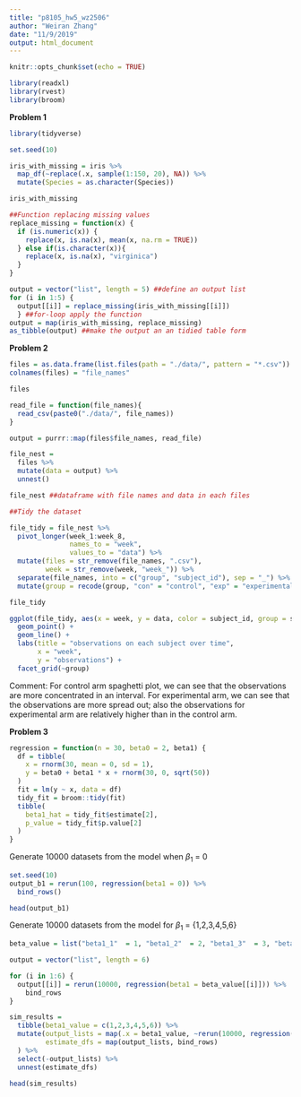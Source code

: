 ```yaml
---
title: "p8105_hw5_wz2506"
author: "Weiran Zhang"
date: "11/9/2019"
output: html_document
---
```


```r
knitr::opts_chunk$set(echo = TRUE)
```

```r

library(readxl)
library(rvest)
library(broom)

```

**Problem 1**

```r
library(tidyverse)

set.seed(10)

iris_with_missing = iris %>% 
  map_df(~replace(.x, sample(1:150, 20), NA)) %>%
  mutate(Species = as.character(Species))

iris_with_missing

```

```r
##Function replacing missing values
replace_missing = function(x) {
  if (is.numeric(x)) {
    replace(x, is.na(x), mean(x, na.rm = TRUE))
  } else if(is.character(x)){
    replace(x, is.na(x), "virginica")
  }
}

```

```r

output = vector("list", length = 5) ##define an output list
for (i in 1:5) {
  output[[i]] = replace_missing(iris_with_missing[[i]])
  } ##for-loop apply the function
output = map(iris_with_missing, replace_missing)
as_tibble(output) ##make the output an an tidied table form

```

**Problem 2**

```r

files = as.data.frame(list.files(path = "./data/", pattern = "*.csv"))
colnames(files) = "file_names"

files

```

```r

read_file = function(file_names){
  read_csv(paste0("./data/", file_names))
}

output = purrr::map(files$file_names, read_file)

file_nest = 
  files %>%
  mutate(data = output) %>%
  unnest()

file_nest ##dataframe with file names and data in each files

```

```r
##Tidy the dataset

file_tidy = file_nest %>%
  pivot_longer(week_1:week_8,
               names_to = "week",
               values_to = "data") %>%
  mutate(files = str_remove(file_names, ".csv"),
         week = str_remove(week, "week_")) %>%
  separate(file_names, into = c("group", "subject_id"), sep = "_") %>%
  mutate(group = recode(group, "con" = "control", "exp" = "experimental")) 

file_tidy

```

```r

ggplot(file_tidy, aes(x = week, y = data, color = subject_id, group = subject_id)) +
  geom_point() +
  geom_line() +
  labs(title = "observations on each subject over time",
       x = "week",
       y = "observations") +
  facet_grid(~group)

```

Comment: For control arm spaghetti plot, we can see that the observations are more concentrated in an interval. For experimental arm, we can see that the observations are more spread out; also the observations for experimental arm are relatively higher than in the control arm.

**Problem 3**

```r

regression = function(n = 30, beta0 = 2, beta1) {
  df = tibble(
    x = rnorm(30, mean = 0, sd = 1),
    y = beta0 + beta1 * x + rnorm(30, 0, sqrt(50))
  )
  fit = lm(y ~ x, data = df)
  tidy_fit = broom::tidy(fit)
  tibble(
    beta1_hat = tidy_fit$estimate[2],
    p_value = tidy_fit$p.value[2]
  )
}
```

Generate 10000 datasets from the model when $\beta_1$ = 0
```r

set.seed(10)
output_b1 = rerun(100, regression(beta1 = 0)) %>%
  bind_rows()

head(output_b1)

```

Generate 10000 datasets from the model for $\beta_1$ = {1,2,3,4,5,6}
```r

beta_value = list("beta1_1"  = 1, "beta1_2"  = 2, "beta1_3"  = 3, "beta1_4"  = 4, "beta1_5"  = 5, "beta1_6"  = 6)

output = vector("list", length = 6)

for (i in 1:6) {
  output[[i]] = rerun(10000, regression(beta1 = beta_value[[i]])) %>%
    bind_rows
}

```

```r

sim_results = 
  tibble(beta1_value = c(1,2,3,4,5,6)) %>%
  mutate(output_lists = map(.x = beta1_value, ~rerun(10000, regression(beta1 = .x))),
         estimate_dfs = map(output_lists, bind_rows) 
  ) %>%
  select(-output_lists) %>%
  unnest(estimate_dfs)

head(sim_results)
  

```